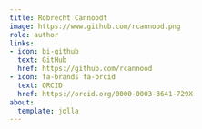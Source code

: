 ```yaml
---
title: Robrecht Cannoodt
image: https://www.github.com/rcannood.png
role: author
links:
- icon: bi-github
  text: GitHub
  href: https://github.com/rcannood
- icon: fa-brands fa-orcid
  text: ORCID
  href: https://orcid.org/0000-0003-3641-729X
about:
  template: jolla
---
```


